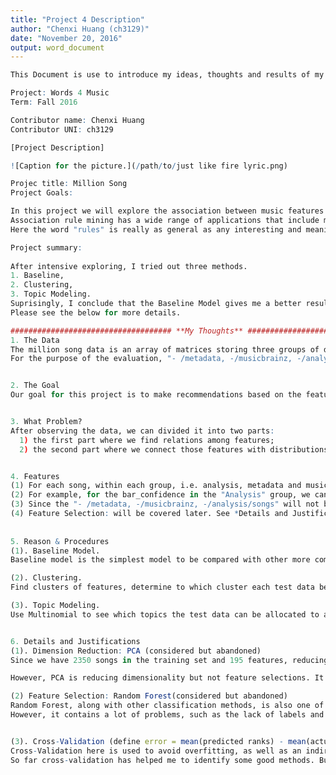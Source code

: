 ---
title: "Project 4 Description"
author: "Chenxi Huang (ch3129)"
date: "November 20, 2016"
output: word_document
---

```{r setup, include=FALSE}
This Document is use to introduce my ideas, thoughts and results of my project 4.
```

```{r}
Project: Words 4 Music
Term: Fall 2016

Contributor name: Chenxi Huang
Contributor UNI: ch3129
```

```{r}
[Project Description]

![Caption for the picture.](/path/to/just like fire lyric.png)

Projec title: Million Song
Project Goals: 

In this project we will explore the association between music features and lyrics words from a subset of songs in the million song data. 
Association rule mining has a wide range of applications that include marketing research (on co-purchasing), natural language processing, finance, public health and etc. 
Here the word "rules" is really as general as any interesting and meaningful patterns. Based on the association patterns identified, we will create lyric words recommender algorithms for a piece of music (using its music features).

```

```{r}
Project summary: 
  
After intensive exploring, I tried out three methods. 
1. Baseline, 
2. Clustering,
3. Topic Modeling. 
Suprisingly, I conclude that the Baseline Model gives me a better results using Cross Validation. 
Please see the below for more details.
```


```{r}
#################################### **My Thoughts** ####################################
1. The Data
The million song data is an array of matrices storing three groups of data: Analysis, Metadata and Musicbrainz.
For the purpose of the evaluation, "- /metadata, -/musicbrainz, -/analysis/songs" will not be provided in the test data. 


2. The Goal
Our goal for this project is to make recommendations based on the features provided for each song, to determine which words are more likely to occur in this song and finally give ranks to all words in the Dictionary given. 


3. What Problem?
After observing the data, we can divided it into two parts: 
  1) the first part where we find relations among features; 
  2) the second part where we connect those features with distributions of words in lyr.data.


4. Features
(1) For each song, within each group, i.e. analysis, metadata and musicbrainz, we calculate the 13 statistics of each covariate, using the describe() in {Psych} package, which is more detailed than the summary() statistics. 
(2) For example, for the bar_confidence in the "Analysis" group, we can generate compherehensive stats like"vars, n, mean, sd, median, trimmed, mad, min, max, range, skew, kurtosis, se".
(3) Since the "- /metadata, -/musicbrainz, -/analysis/songs" will not be provided in the test data, I can hard see strong evidence suggesting that I should extract more than 13 subfeatures for each feature. (4) Overall, for the Analysis group, deducting the "songs" part, I have generated 13 * (16-1) = 195 features.
(4) Feature Selection: will be covered later. See *Details and Justifications*
  
  
5. Reason & Procedures
(1). Baseline Model. 
Baseline model is the simplest model to be compared with other more complex models. It is just determined by the frequencies of words in the lyr.Rdata file.

(2). Clustering.
Find clusters of features, determine to which cluster each test data belongs, and assign the frequencies of words in that cluster to that test data. Here, I tried K Means clustering. 

(3). Topic Modeling. 
Use Multinomial to see which topics the test data can be allocated to and their weights. Use the word distributions of the topics to determine which words are more prone to occur in the test set. 


6. Details and Justifications
(1). Dimension Reduction: PCA (considered but abandoned)
Since we have 2350 songs in the training set and 195 features, reducing the dimensionality of features is important in terms of shying from overfitting. Considering we are essentially doing unsupervised learning (labels of songs are noncomparable), so PCA seems like a simple and good way to go. 

However, PCA is reducing dimensionality but not feature selections. It provided PCA components but not a subset of variables that we would like to have. I abandoned this after I searched for and reading related documents for 2+ hours.

(2) Feature Selection: Random Forest(considered but abandoned)
Random Forest, along with other classification methods, is also one of my top choices to go. It selects features by their importance. 
However, it contains a lot of problems, such as the lack of labels and the different scales of my features. I also dropped this after more than hours of exploring. 


(3). Cross-Validation (define error = mean(predicted ranks) - mean(actual ranks in the test data))
Cross-Validation here is used to avoid overfitting, as well as an indirect criteria to determine which model is better. 
So far cross-validation has helped me to identify some good methods. But it is also limited by its time-consuming nature. Admittedly, running K=1 or 3 (mostly I ran K=3 because of the dimension of the dataset and the limited time) could lead to a totally different results as K=5.

```

```{r}


```

